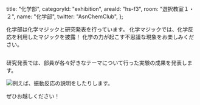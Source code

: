 
  title: "化学部",
  categoryId: "exhibition",
  areaId: "hs-f3",
  room: "選択教室１・２",
  name: "化学部",
  twitter: "AsnChemClub",
};

化学部は化学マジックと研究発表を行っています。
化学マジックでは、化学反応を利用したマジックを披露！
化学の力が起こす不思議な現象をお楽しみください。

<Image src="acc/magic.jpeg" alt="" layout="fill" />

研究発表では、部員が各々好きなテーマについて行った実験の成果を発表します。

<Image
  src="acc/lecture.png"
  alt="例えば、振動反応の説明をしたりします。"
  layout="fill"
/>

ぜひお越しください！
